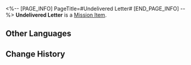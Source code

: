 <%-- [PAGE_INFO]
PageTitle=#Undelivered Letter#
[END_PAGE_INFO] --%>
{{Item Infobox
|id          = 140186
|image       = Item The Xianzhou Luofu Readable 3.png{{subst:void|<!--$UPLOAD:<<SpriteOutput/ItemFigures/190009.png>-<Item The Xianzhou Luofu Readable 3.png>-<Item Icons>>-->}}
|type        = Mission Item
|invCategory = Missions
|rarity      = 3
|effect      = 
|description = An unsent letter addressed home. The author seems to have undergone some experimental "treatment."
}}
'''Undelivered Letter''' is a [[Mission Item]].

==Other Languages==
{{Other Languages
|en   = Undelivered Letter
|zhs  = 未寄出的家书
|zht  = 未寄出的家書
|ja   = 出してない家族宛ての手紙
|ko   = 부치지 못한 편지
|es   = Carta sin entregar
|fr   = Lettre non envoyée
|ru   = Недоставленное письмо
|th   = จดหมายถึงบ้านที่ไม่ได้ส่ง
|vi   = Lá Thư Nhà Chưa Gửi
|de   = Nicht zugestellter Brief von zu Hause
|id   = Surat untuk Keluarga yang Tak Terkirim
|pt   = Carta Não Entregue
}}

==Change History==
{{Change History|1.0}}